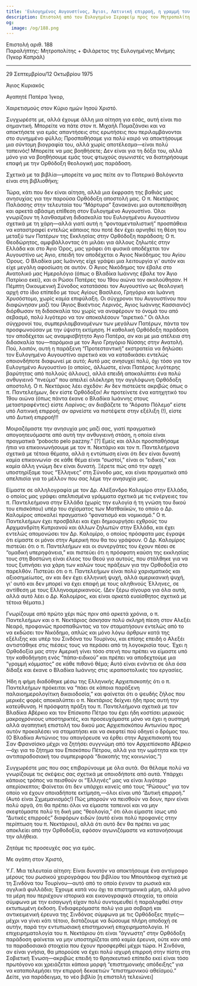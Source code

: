 ```yaml
---
title: 'Ευλογημένος Αυγουστίνος, Άγιοι, Λατινική επιρροή, η γραμμή του π. Παντελεήμονα'
description: Επιστολή από τον Ευλογημένο Σεραφείμ προς τον Μητροπολίτη + Φιλάρετο της Ευλογημένης Μνήμης (Ίγκορ Καπράλ).
og:
  image: /og/188.png
---
```


<div style={{textAlign:'right', fontFamily:'monospace'}}>Επιστολή αριθ. 188</div>
<div style={{textAlign:'left', fontFamily:'monospace'}}>Παραλήπτης: Μητροπολίτης + Φιλάρετος της Ευλογημένης Μνήμης (Ίγκορ Καπράλ)</div>

---

29 Σεπτεμβρίου/12 Οκτωβρίου 1975

Άγιος Κυριακός

Αγαπητέ Πατέρα Ίγκορ,

Χαιρετισμούς στον Κύριο ημών Ιησού Χριστό.

Συγχωρέστε με, αλλά έχουμε άλλη μια αίτηση για εσάς, αυτή είναι πιο σημαντική. Μπορείτε να πάτε στον π. Μιχαήλ Πομαζάνσκι και να αποκτήσετε για εμάς απαντήσεις στις ερωτήσεις που περιλαμβάνονται στο συνημμένο φύλλο; Προσπαθήσαμε για πολύ καιρό να αποκτήσουμε μια σύντομη βιογραφία του, αλλά χωρίς αποτέλεσμα—είναι πολύ ταπεινός! Μπορείτε να μας βοηθήσετε; Δεν είναι για τη δόξα του, αλλά μόνο για να βοηθήσουμε εμάς τους φτωχούς αγωνιστές να διατηρήσουμε επαφή με την Ορθόδοξη θεολογική μας παράδοση.

Σχετικά με τα βιβλία—μπορείτε να μας πείτε αν το Πατερικό Βολόγκντα είναι στη βιβλιοθήκη;

Τώρα, κάτι που δεν είναι αίτηση, αλλά μια έκφραση της βαθιάς μας ανησυχίας για την παρούσα Ορθόδοξη αποστολή μας. Ο π. Νεκτάριος Παλάσσης στην τελευταία του “Μάρτυρα” ξανακάνει μια αυτοπεποίθηση και αρκετά αβάσιμη επίθεση στον Ευλογημένο Αυγουστίνο. Όλοι γνωρίζουν τη λανθασμένη διδασκαλία του Ευλογημένου Αυγουστίνου σχετικά με τη χάρη—αλλά γιατί αυτή η “φονταμενταλιστική” προσπάθεια να καταστραφεί εντελώς κάποιος που ποτέ δεν έχει αρνηθεί τη θέση του μεταξύ των Πατέρων της Εκκλησίας στην Ορθόδοξη παράδοση; Ο π. Θεοδώρητος, αμφιβάλλοντας ότι μιλάει για άλλους ζηλωτές στην Ελλάδα και στο Άγιο Όρος, μας γράφει ότι φυσικά αποδέχεται τον Αυγουστίνο ως Άγιο, επειδή τον αποδέχεται ο Άγιος Νικόδημος του Αγίου Όρους. Ο Βλαδίκα μας Ιωάννης είχε γράψει μια λειτουργία γι' αυτόν και είχε μεγάλη αφοσίωση σε αυτόν. Ο Άγιος Νικόδημος τον έβαλε στο Ανατολικό μας Ημερολόγιο (όπως ο Βλαδίκα Ιωάννης έβαλε τον Άγιο Πατρίκιο εκεί), και οι Ρώσοι Πατέρες του 19ου αιώνα τον ακολούθησαν. Η Πέμπτη Οικουμενική Σύνοδος κατατάσσει τον Αυγουστίνο ως θεολογική αρχή στο ίδιο επίπεδο με τους Αγίους Βασίλειο, Γρηγόριο και Ιωάννη Χρυσόστομο, χωρίς καμία επιφύλαξη. Οι σύγχρονοι του Αυγουστίνου που διαφώνησαν μαζί του (Άγιος Βικέντιος Λερινός, Άγιος Ιωάννης Κασσιανός) διόρθωσαν τη διδασκαλία του χωρίς να αναφέρουν το όνομά του από σεβασμό, πολύ λιγότερο να τον αποκαλέσουν “αιρετικό.” Οι άλλοι σύγχρονοί του, συμπεριλαμβανομένων των μεγάλων Πατέρων, πάντα τον προσφωνούσαν με την ύψιστη εκτίμηση. Η καθολική Ορθόδοξη παράδοση τον αποδέχεται ως αναμφισβήτητο Άγιο Πατέρα, αν και με μια ατέλεια στη διδασκαλία του—παρόμοια με τον Άγιο Γρηγόριο Νύσσης στην Ανατολή. Πού, λοιπόν, αυτή η παράξενη “Προτεσταντική” εκστρατεία να δηλώσει τον Ευλογημένο Αυγουστίνο αιρετικό και να καταδικάσει εντελώς οποιονδήποτε διαφωνεί με αυτό; Αυτό μας ανησυχεί πολύ, όχι τόσο για τον Ευλογημένο Αυγουστίνο (ο οποίος, άλλωστε, είναι Πατέρας λιγότερης βαρύτητας από πολλούς άλλους), αλλά επειδή αποκαλύπτει ένα πολύ ανθυγιεινό “πνεύμα” που απειλεί ολόκληρη την αγγλόφωνη Ορθόδοξη αποστολή. Ο π. Νεκτάριος λέει σχεδόν: Αν δεν πιστεύετε ακριβώς όπως ο π. Παντελεήμων, δεν είστε Ορθόδοξοι! Αν προτείνετε ένα κατηχητικό του 19ου αιώνα (όπως πάντα έκανε ο Βλαδίκα Ιωάννης στους μεταστραφέντες) είστε Λαρίνος; αν διαβάζετε το “Αόρατο Πόλεμο” είστε υπό Λατινική επιρροή; αν αρνείστε να πιστέψετε στην εξέλιξη (!), είστε υπό Δυτική επιρροή!!!

Μοιραζόμαστε την ανησυχία μας μαζί σας, γιατί πραγματικά απογοητευόμαστε από αυτή την ανθυγιεινή στάση, η οποία είναι πραγματικά “pobocto pelo pazzny.” [?] Εμείς και άλλοι προσπαθήσαμε ήπια να επικοινωνήσουμε με τον π. Νεκτάριο και τον π. Παντελεήμονα σχετικά με τέτοια θέματα, αλλά η εντύπωση είναι ότι δεν είναι δυνατή καμία επικοινωνία· σε κάθε θέμα είναι “σωστοί,” είναι οι “ειδικοί,” και καμία άλλη γνώμη δεν είναι δυνατή. Ξέρετε πώς από την αρχή υποστηρίξαμε τους “Έλληνες” στη Σύνοδο μας, και είναι πραγματικά από απελπισία για το μέλλον που σας λέμε την ανησυχία μας.

Είμαστε σε αλληλογραφία με τον Δρ. Αλέξανδρο Καλομίρο στην Ελλάδα, ο οποίος μας γράφει απελπισμένα γράμματα σχετικά με τις ενέργειες του π. Παντελεήμονα στην Ελλάδα (χωρίς την ευλογία ή τη γνώση του δικού του επισκόπου) υπέρ του σχίσματος των Ματθαιϊκών, το οποίο ο Δρ. Καλομίρος αποκαλεί πραγματικό “φανατισμό και νομικισμό.” Ο π. Παντελεήμων έχει προσβάλει και έχει δημιουργήσει εχθρούς του Αρχιμανδρίτη Κυπριανού και άλλων ζηλωτών στην Ελλάδα, και έχει εντελώς απομονώσει τον Δρ. Καλομίρο, ο οποίος πρόσφατα μας έγραψε ότι είμαστε οι μόνοι στην Αμερική που θα του γράψουν. Ο Δρ. Καλομίρος πιστεύει ότι ο π. Παντελεήμων και οι συνεργάτες του έχουν πέσει σε “ομαδική υπερηφάνεια,” και πιστεύει ότι η πρόσφατη καύση της εκκλησίας τους στη Βοστώνη είναι έλεος του Θεού για αυτούς, που στάλθηκε για να τους ξυπνήσει για χάρη των καλών τους πράξεων για την Ορθοδοξία στο παρελθόν. Πιστεύει ότι ο π. Παντελεήμων είναι πολύ χαρισματικός και αξιοσημείωτος, αν και δεν έχει ελληνική ψυχή, αλλά αμερικανική ψυχή, γι' αυτό και δεν μπορεί να έχει επαφή με τους αληθινούς Έλληνες, σε αντίθεση με τους Ελληνοαμερικανούς. (Δεν ξέρω σίγουρα για όλα αυτά, αλλά αυτό λέει ο Δρ. Καλομίρος, και είναι αρκετά ευαίσθητος σχετικά με τέτοια θέματα.)

Γνωρίζουμε από πρώτο χέρι πώς πριν από αρκετά χρόνια, ο π. Παντελεήμων και ο π. Νεκτάριος άσκησαν πολύ σκληρή πίεση στον Αλεξέι Νεαρό, προφανώς προσπαθώντας να τον σταματήσουν εντελώς από το να εκδώσει τον Νικόδημο, απλώς και μόνο λόγω άρθρων κατά της εξέλιξης και υπέρ του Σινδόνα του Τουρίνου, και επίσης επειδή ο Αλεξέι αντιστάθηκε στις πιέσεις τους να περάσει από τη λογοκρισία τους. Έχει η Ορθοδοξία μας στην Αμερική γίνει τόσο στενή που πρέπει να είμαστε υπό την καθοδήγηση ενός “πάπα-ειδικού” και πρέπει να αποδεχτούμε μια “γραμμή κόμματος” σε κάθε πιθανό θέμα; Αυτό είναι ενάντια σε όλα όσα δίδαξε και έκανε ο Βλαδίκα Ιωάννης στις ιεραποστολικές του εργασίες.

Ήδη η φήμη διαδόθηκε μέσω της Ελληνικής Αρχιεπισκοπής ότι ο π. Παντελεήμων πρόκειται να “πάει σε κάποια παράξενη παλαιοημερολογίτικη δικαιοδοσία,” και φαίνεται ότι ο ψευδής ζήλος που μερικές φορές αποκαλύπτει ο π. Νεκτάριος δείχνει ήδη προς αυτή την κατεύθυνση. Η πρόσφατη πράξη του π. Παντελεήμονα σχετικά με τον Βλαδίκα Αβέρκιο και τον Επίσκοπο Πέτρο του έχει ήδη κοστίσει μερικούς μακροχρόνιους υποστηρικτές, και προσευχόμαστε μόνο να έχει η αυστηρή αλλά αγαπητική επιστολή του δικού μας Αρχιεπισκόπου Αντωνίου προς αυτόν προκαλέσει να σταματήσει και να σκεφτεί πού οδηγεί ο δρόμος του. (Ο Βλαδίκα Αντώνιος του απαγόρευσε να έρθει στην Αρχιεπισκοπή του Σαν Φρανσίσκο μέχρι να ζητήσει συγγνώμη από τον Αρχιεπίσκοπο Αβέρκιο—όχι για το ζήτημα του Επισκόπου Πέτρου, αλλά για την ωμότητα και την αντιπαραδοσιακή του συμπεριφορά “διακοπής της κοινωνίας.”)

Συγχωρέστε μας που σας επιβαρύνουμε με όλα αυτά. Θα θέλαμε πολύ να γνωρίζουμε τις σκέψεις σας σχετικά με οποιοδήποτε από αυτά. Υπάρχει κάποιος τρόπος να πεισθούν οι “Έλληνές” μας να είναι λιγότερο απερίσκεπτοι; Φαίνεται ότι δεν υπάρχει κανείς από τους “Ρώσους” για τον οποίο να έχουν οποιαδήποτε εκτίμηση,—όλοι είναι υπό “Δυτική επιρροή.” (Αυτό είναι Σχμεμανισμός!) Πώς μπορούν να πεισθούν να δουν, πριν είναι πολύ αργά, ότι θα πρέπει όλοι να είμαστε ταπεινοί και να μην σκεφτόμαστε πολύ τη δική μας “θεολογία,” ότι όλοι είμαστε ίσως υπό “Δυτικές επιρροές” διαφόρων ειδών (αυτό είναι πολύ προφανές στην περίπτωση του π. Νεκτάριου), αλλά ότι αυτό δεν θα πρέπει να μας αποκλείει από την Ορθοδοξία, εφόσον αγωνιζόμαστε να κατανοήσουμε την αλήθεια.

Ζητάμε τις προσευχές σας για εμάς.

Με αγάπη στον Χριστό,

Υ.Γ. Μια τελευταία αίτηση: Είναι δυνατόν να αποκτήσουμε ένα αντίγραφο μέρους του ρωσικού χειρογράφου του βιβλίου του Μπουτάκοφ σχετικά με τη Σινδόνα του Τουρίνου—αυτό από το οποίο έγιναν τα ρωσικά και αγγλικά φυλλάδια; Έχουμε κατά νου όχι τα επιστημονικά μέρη, αλλά μόνο τα μέρη που περιέχουν ιστορικά και εικονογραφικά στοιχεία, τα οποία σύμφωνα με την εισαγωγή είχαν πολύ συντομευθεί ή παραληφθεί στην εκτυπωμένη έκδοση. Ενδιαφερόμαστε πολύ για μια σοβαρή και αντικειμενική έρευνα της Σινδόνας σύμφωνα με τις Ορθόδοξες πηγές—μέχρι να γίνει κάτι τέτοιο, διστάζουμε να δώσουμε πλήρη αποδοχή σε αυτήν, παρά την εντυπωσιακή επιστημονική επιχειρηματολογία. Η επιχειρηματολογία του π. Νεκτάριου ότι είναι “άγνωστη” στην Ορθόδοξη παράδοση φαίνεται να μην υποστηρίζεται από καμία έρευνα, ούτε καν από τα παραδοσιακά στοιχεία που έχουν προσφερθεί μέχρι τώρα. Η Σινδόνα, αν είναι γνήσια, θα μπορούσε να έχει πολύ ισχυρή επιρροή στην πίστη στη Σοβιετική Ένωση—ακριβώς επειδή το θρησκευτικό επίπεδο εκεί είναι τόσο πρωτόγονο και χρειάζεται κάποια μορφή “επιστημονικής απόδειξης” για να καταπολεμήσει την επιρροή δεκαετιών “επιστημονικού αθεϊσμού.” Δείτε, για παράδειγμα, το νέο βιβλίο [η επιστολή τελειώνει]
